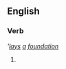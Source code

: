 ==English==
===Verb===
'''[[lay]]s [[a]] [[foundation]]''
#{{third-person singular of|[[lay a foundation]]}}